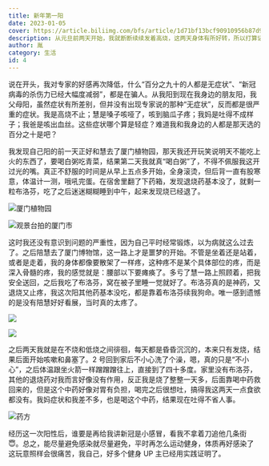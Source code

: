 ```yaml
---
title: 新年第一阳
date: 2023-01-05
cover: https://article.biliimg.com/bfs/article/1d71bf13bcf90910956b87d96e27990c9f222ce8.jpg
description: 从元旦前两天开始，我就断断续续发着高烧，这两天身体有所好转，所以打算记录一下这次阳的全部过程。
author: 胤
category: 生活
id: 4
---
```



说在开头，我对专家的好感再次降低，什么“百分之九十的人都是无症状”、“新冠病毒的杀伤力已经大幅度减弱”，都是在骗人。从我阳到现在我身边的朋友阳，我父母阳，虽然症状有所差别，但并没有出现专家说的那种“无症状”，反而都是很严重的症状。我是高烧不止；慧是嗓子咳哑了，咳到脑瓜子疼；我妈是吐得不成样子；我爸是咳出血丝。这些症状哪个算是轻症？难道我和我身边的人都是那天选的百分之十是吧？

我发现自己阳的前一天正好和慧去了厦门植物园，那天我还开玩笑说明天不能吃上火的东西了，要喝白粥吃青菜，结果第二天我就真“喝白粥”了，不得不佩服我这开过光的嘴。真正不舒服的时间是从早上五点多开始，全身滚烫，但后背一直有股寒意，体温计一测，哦吼完蛋。在宿舍里翻了下药箱，发现退烧药基本没了，就剩一粒布洛芬，吃了之后迷迷糊糊睡到中午，起来发现烧已经退了。

<Image
  src="https://article.biliimg.com/bfs/article/cd74267d4a08022ee8e19d7eda7c5d80d34eebff.jpg"
  alt="厦门植物园"
  withFancyBox={true}
/>

<Image
  src="https://article.biliimg.com/bfs/article/11f0babe172580424530cf5de5a4d9c9cc588baa.jpg"
  alt="观景台拍的厦门市"
  withFancyBox={true}
/>

这时我还没有意识到问题的严重性，因为自己平时经常锻炼，以为病就这么过去了。之后陪慧去了厦门博物馆，这一路上才是噩梦的开始。不管是坐着还是站着，或者是走着，我的身体都像要散架了一样疼，这种疼不是某个具体部位的疼，而是深入骨髓的疼，我的感觉就是：腰部以下要瘫痪了。多亏了慧一路上照顾着，把我安全送回，之后我吃了布洛芬，窝在被子里睡一觉就好了。布洛芬真的是神药，又退烧又止疼，我这次阳其他药基本没吃，都是靠着布洛芬续我狗命。唯一感到遗憾的是没有陪慧好好看展，当时真的太疼了。

<Image
  src="https://article.biliimg.com/bfs/article/e2f1bd0e3e8bd54970a1679470ae023f6429795f.jpg"
  withFancyBox={true}
/>

<Image
  src="https://article.biliimg.com/bfs/article/699419a3e664cbb0b5a98756761c539ce0eadf16.jpg"
  withFancyBox={true}
/>

之后两天我就是在不烧和低烧之间徘徊，每天都是昏昏沉沉的，本来只有发烧，结果后面开始咳嗽和鼻塞了。2 号回到家后不小心洗了个澡，嗯，真的只是“不小心”，之后体温跟坐火箭一样蹭蹭蹭往上，直接到了四十多度。家里没有布洛芬，其他的退烧药对我而言好像没有作用，反正我是烧了整整一天多，后面靠喝中药救回来的，但是这个中药好像对胃有负担，喝完之后很想吐，搞得我这两天一点食欲都没有。我妈症状和我差不多，也是喝这个中药，结果现在吐得不省人事。

<Image
  src="https://article.biliimg.com/bfs/article/d0ba5beb1a35ca6e3d9abf63d2fa0681c8b7a081.jpg"
  alt="药方"
  withFancyBox={true}
/>

经历这一次阳性后，谁要是再给我讲新冠是小感冒，看我不拿着刀追他几条街 😇。总之，能尽量避免感染就尽量避免，平时再怎么运动健身，体质再好感染了这玩意照样会很痛苦，我自己，好多个健身 UP 主已经用实践证明了。
